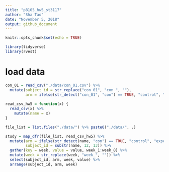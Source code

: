 ```yaml
---
title: "p8105_hw5_st3117"
author: "Sha Tao"
date: "November 5, 2018"
output: github_document
---
```


```r
knitr::opts_chunk$set(echo = TRUE)

library(tidyverse)
library(rvest)
```


# load data
```r
con_01 = read_csv("./data/con_01.csv") %>% 
  mutate(subject_id = str_replace("con_01", "con_", ""),
         arm = ifelse(str_detect("con_01", "con") == TRUE, "control", "experimental"))
           
read_csv_hw5 = function(x) {
  read_csv(x) %>% 
    mutate(name = x)
}

file_list = list.files("./data/") %>% paste0("./data/", .)

study = map_dfr(file_list, read_csv_hw5) %>% 
  mutate(arm = ifelse(str_detect(name, "con") == TRUE, "control", "experimental"),
         subject_id = substr(name, 12, 13)) %>% 
  gather(key = week, value = value, week_1:week_8) %>% 
  mutate(week = str_replace(week, "week_", "")) %>% 
  select(subject_id, arm, week, value) %>% 
  arrange(subject_id, arm, week)



```

